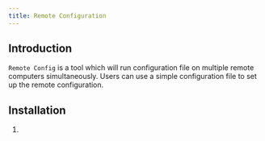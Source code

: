 ```yaml
---
title: Remote Configuration
---
```



## Introduction

`Remote Config` is a tool which will run configuration file on multiple remote computers simultaneously.
Users can use a simple configuration file to set up the remote configuration.

## Installation

1. 